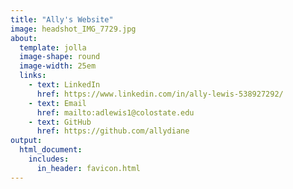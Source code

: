 ```yaml
---
title: "Ally's Website"
image: headshot_IMG_7729.jpg
about:
  template: jolla
  image-shape: round
  image-width: 25em
  links: 
    - text: LinkedIn
      href: https://www.linkedin.com/in/ally-lewis-538927292/
    - text: Email
      href: mailto:adlewis1@colostate.edu
    - text: GitHub
      href: https://github.com/allydiane
output:
  html_document:
    includes:
      in_header: favicon.html
---
```

